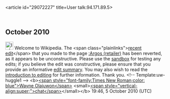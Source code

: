 <article id="29072227" title=User talk:94.171.89.5>
	<talkpage id="29072227" title="User talk:94.171.89.5">

== October 2010 ==

[[Image:Information.png|25px]] Welcome to Wikipedia. The &lt;span class=&quot;plainlinks&quot;&gt;[http://en.wikipedia.org/wiki/Argos_(retailer)?diff=388948875 recent edit]&lt;/span&gt; that you made to the page [[:Argos (retailer)]] has been reverted, as it appears to be unconstructive. Please use the [[Wikipedia:Sandbox|sandbox]] for testing any edits; if you believe the edit was constructive, please ensure that you provide an informative [[Help:Edit summary|edit summary]]. You may also wish to read the [[Wikipedia:Introduction|introduction to editing]] for further information. Thank you. &lt;!-- Template:uw-huggle1 --&gt; &lt;b&gt;[[User:Wayne Olajuwon|&lt;span style=&quot;font-family:Times New Roman;color: blue&quot;&gt;Wayne Olajuwon&lt;/span&gt;]] &lt;small&gt;[[User talk:Wayne Olajuwon|&lt;span style=&quot;vertical-align:super;&quot;&gt;chat&lt;/span&gt;]]&lt;/small&gt;&lt;/b&gt; 19:46, 5 October 2010 (UTC)
	</talkpage>
</article>